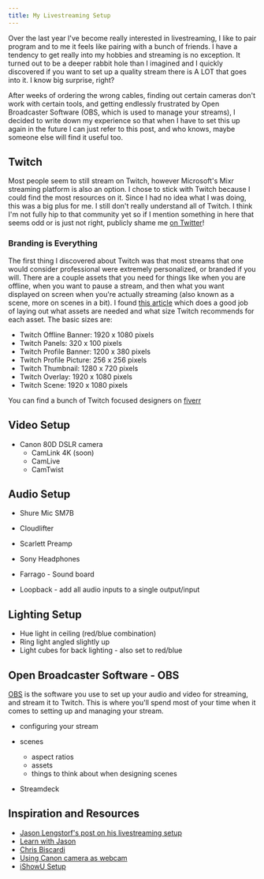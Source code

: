 ```yaml
---
title: My Livestreaming Setup
---
```


Over the last year I've become really interested in livestreaming, I like to pair program and to me it feels like pairing with a bunch of friends. I have a tendency to get really into my hobbies and streaming is no exception. It turned out to be a deeper rabbit hole than I imagined and I quickly discovered if you want to set up a quality stream there is A LOT that goes into it. I know big surprise, right?

After weeks of ordering the wrong cables, finding out certain cameras don't work with certain tools, and getting endlessly frustrated by Open Broadcaster Software (OBS, which is used to manage your streams), I decided to write down my experience so that when I have to set this up again in the future I can just refer to this post, and who knows, maybe someone else will find it useful too.

## Twitch

Most people seem to still stream on Twitch, however Microsoft's Mixr streaming platform is also an option. I chose to stick with Twitch because I could find the most resources on it. Since I had no idea what I was doing, this was a big plus for me. I still don't really understand all of Twitch. I think I'm not fully hip to that community yet so if I mention something in here that seems odd or is just not right, publicly shame me [on Twitter](https://twitter.com/kurtkemple)!

### Branding is Everything

The first thing I discovered about Twitch was that most streams that one would consider professional were extremely personalized, or branded if you will. There are a couple assets that you need for things like when you are offline, when you want to pause a stream, and then what you want displayed on screen when you're actually streaming (also known as a scene, more on scenes in a bit).
I found [this article](https://streamplaygraphics.com/twitch-image-sizes/) which does a good job of laying out what assets are needed and what size Twitch recommends for each asset. The basic sizes are:

- Twitch Offline Banner: 1920 x 1080 pixels
- Twitch Panels: 320 x 100 pixels
- Twitch Profile Banner: 1200 x 380 pixels
- Twitch Profile Picture: 256 x 256 pixels
- Twitch Thumbnail: 1280 x 720 pixels
- Twitch Overlay: 1920 x 1080 pixels
- Twitch Scene: 1920 x 1080 pixels

You can find a bunch of Twitch focused designers on [fiverr](https://www.fiverr.com/stores/twitch)

## Video Setup

- Canon 80D DSLR camera
  - CamLink 4K (soon)
  - CamLive
  - CamTwist

## Audio Setup

- Shure Mic SM7B
- Cloudlifter
- Scarlett Preamp
- Sony Headphones

- Farrago - Sound board
- Loopback - add all audio inputs to a single output/input

## Lighting Setup

- Hue light in ceiling (red/blue combination)
- Ring light angled slightly up
- Light cubes for back lighting - also set to red/blue

## Open Broadcaster Software - OBS

[OBS](https://obsproject.com/) is the software you use to set up your audio and video for streaming, and stream it to Twitch. This is where you'll spend most of your time when it comes to setting up and managing your stream.

- configuring your stream
- scenes

  - aspect ratios
  - assets
  - things to think about when designing scenes

- Streamdeck

## Inspiration and Resources

- [Jason Lengstorf's post on his livestreaming setup](https://www.notion.so/My-Livestreaming-Setup-9268f4e8e7fa4388bec915777735ad82)
- [Learn with Jason](https://www.twitch.tv/jlengstorf)
- [Chris Biscardi](https://www.twitch.tv/chrisbiscardi)
- [Using Canon camera as webcam](https://swizec.com/blog/connected-canon-dslr-webcam/swizec/7477)
- [iShowU Setup](https://obsproject.com/forum/resources/os-x-capture-audio-with-ishowu-audio-capture.505/)
